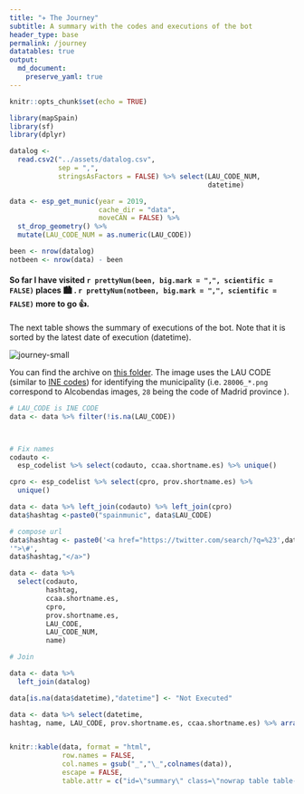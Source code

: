 ---
title: "✈️ The Journey"
subtitle: A summary with the codes and executions of the bot
header_type: base
permalink: /journey
datatables: true
output: 
  md_document:
    preserve_yaml: true
---

```{r setup, include=FALSE}
knitr::opts_chunk$set(echo = TRUE)
```

```{r count, message=FALSE, warning=FALSE, include=FALSE}

library(mapSpain)
library(sf)
library(dplyr)

datalog <-
  read.csv2("../assets/datalog.csv",
            sep = ",",
            stringsAsFactors = FALSE) %>% select(LAU_CODE_NUM,
                                                 datetime)

data <- esp_get_munic(year = 2019,
                      cache_dir = "data",
                      moveCAN = FALSE) %>%
  st_drop_geometry() %>%
  mutate(LAU_CODE_NUM = as.numeric(LAU_CODE))

been <- nrow(datalog)
notbeen <- nrow(data) - been
```

#### So far I have visited `r prettyNum(been, big.mark = ",", scientific = FALSE)` places 🏙️ . `r prettyNum(notbeen, big.mark = ",", scientific = FALSE)` more to go 👍.


The next table shows the summary of executions of the bot. Note that it is 
sorted by the latest date of execution (datetime).

<img src="https://dieghernan.github.io/spain-munic-bot/assets/img/journey.png" alt="journey-small" class="img-thumbnail" style="max-width: 50%;">

You can find the archive on [this folder](https://github.com/dieghernan/spain-munic-bot/tree/main/assets/img). 
The image uses the LAU CODE (similar to [INE codes](https://www.ine.es/daco/daco42/codmun/codmunmapa.htm)) for identifying the municipality
(i.e. `28006_*.png` correspond to Alcobendas images, `28` being the code of Madrid province ).


```{r summary, echo=FALSE, message=FALSE, warning=FALSE}



# LAU_CODE is INE CODE
data <- data %>% filter(!is.na(LAU_CODE))



# Fix names
codauto <-
  esp_codelist %>% select(codauto, ccaa.shortname.es) %>% unique()

cpro <- esp_codelist %>% select(cpro, prov.shortname.es) %>%
  unique()

data <- data %>% left_join(codauto) %>% left_join(cpro)
data$hashtag <-paste0("spainmunic", data$LAU_CODE)

# compose url
data$hashtag <- paste0('<a href="https://twitter.com/search/?q=%23',data$hashtag,
'">\#',
data$hashtag,"</a>")

data <- data %>%
  select(codauto,
         hashtag,
         ccaa.shortname.es,
         cpro,
         prov.shortname.es,
         LAU_CODE,
         LAU_CODE_NUM,
         name)

# Join

data <- data %>%
  left_join(datalog) 

data[is.na(data$datetime),"datetime"] <- "Not Executed"

data <- data %>% select(datetime, 
hashtag, name, LAU_CODE, prov.shortname.es, ccaa.shortname.es) %>% arrange(LAU_CODE)


knitr::kable(data, format = "html",
             row.names = FALSE,
             col.names = gsub("_","\_",colnames(data)),
             escape = FALSE,
             table.attr = c("id=\"summary\" class=\"nowrap table table-striped stripe table-sm display compact\""))


```


